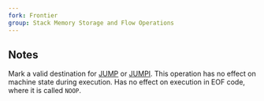 ```yaml
---
fork: Frontier
group: Stack Memory Storage and Flow Operations
---
```


## Notes

Mark a valid destination for [JUMP](/#56) or [JUMPI](/#57). This operation has no effect on machine state during execution. Has no effect on execution in EOF code, where it is called `NOOP`.
